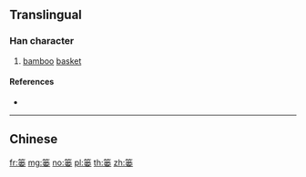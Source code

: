 {{character info/new}}
{{also|簍}}
==Translingual==

===Han character===
{{Han char|rn=118|rad=竹|as=09|sn=15|four=|canj=HFDV}}

# [[bamboo]] [[basket]]

====References====
* {{Han ref|kx=0893.291|hdz=52994.070|uh=7BD3|ud=31699}}

----

==Chinese==
{{zh-see|簍}}

[[fr:篓]]
[[mg:篓]]
[[no:篓]]
[[pl:篓]]
[[th:篓]]
[[zh:篓]]